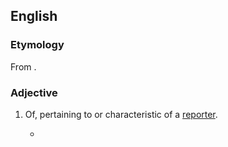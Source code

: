 ==English==

===Etymology===
From {{suffix|en|report|orial|alt1=report(er)}}.

===Adjective===
{{en-adj}}

# {{lb|en|chiefly|US}} Of, pertaining to or characteristic of a [[reporter]]. {{defdate|from 19th c.}}
#* {{quote-journal|lang=en|date=November 4, 1988|author=Anthony Adler|title=Hitting the Skids|work=Chicago Reader|url=http://www.chicagoreader.com/chicago/hitting-the-skids/Content?oid=872977
|passage=A master of simple, solid, apoetical, '''reportorial''' English.}}